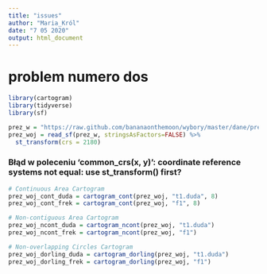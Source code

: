 ```yaml
---
title: "issues"
author: "Maria_Król"
date: "7 05 2020"
output: html_document
---
```


# problem numero dos

```r

library(cartogram)
library(tidyverse)
library(sf)

prez_w = "https://raw.github.com/bananaonthemoon/wybory/master/dane/prez_woj.gpkg"
prez_woj = read_sf(prez_w, stringsAsFactors=FALSE) %>%
  st_transform(crs = 2180)

```

### Błąd w poleceniu 'common_crs(x, y)': coordinate reference systems not equal: use st_transform() first?

```r

# Continuous Area Cartogram
prez_woj_cont_duda = cartogram_cont(prez_woj, "t1.duda", 8)
prez_woj_cont_frek = cartogram_cont(prez_woj, "f1", 8)

# Non-contiguous Area Cartogram
prez_woj_ncont_duda = cartogram_ncont(prez_woj, "t1.duda")
prez_woj_ncont_frek = cartogram_ncont(prez_woj, "f1")

# Non-overlapping Circles Cartogram
prez_woj_dorling_duda = cartogram_dorling(prez_woj, "t1.duda")
prez_woj_dorling_frek = cartogram_dorling(prez_woj, "f1")

```